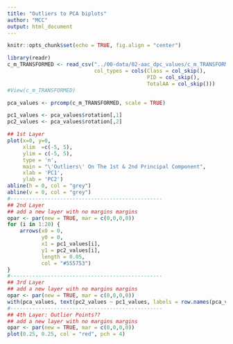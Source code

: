 ```yaml
---
title: "Outliers to PCA biplots"
author: "MCC"
output: html_document
---
```


```r
knitr::opts_chunk$set(echo = TRUE, fig.align = "center")
```

```r
library(readr)
c_m_TRANSFORMED <- read_csv("../00-data/02-aac_dpc_values/c_m_TRANSFORMED.csv",
                            col_types = cols(Class = col_skip(), 
                                             PID = col_skip(), 
                                             TotalAA = col_skip()))
#View(c_m_TRANSFORMED)
```


```r
pca_values <- prcomp(c_m_TRANSFORMED, scale = TRUE)

pc1_values <- pca_values$rotation[,1]
pc2_values <- pca_values$rotation[,2]
```



```r
## 1st Layer
plot(x=0, y=0,
     xlim  =c(-5, 5),
     ylim = c(-5, 5),
     type = 'n',
     main = "\'Outliers\' On The 1st & 2nd Principal Component",
     xlab = 'PC1',
     ylab = 'PC2')
abline(h = 0, col = "grey")
abline(v = 0, col = "grey")
#-------------------------------------------------
## 2nd Layer
## add a new layer with no margins margins
opar <- par(new = TRUE, mar = c(0,0,0,0))
for (i in 1:20) {
    arrows(x0 = 0, 
           y0 = 0, 
           x1 = pc1_values[i], 
           y1 = pc2_values[i], 
           length = 0.05, 
           col = "#555753")
}
#-------------------------------------------------
## 3rd Layer
## add a new layer with no margins margins
opar <- par(new = TRUE, mar = c(0,0,0,0))
with(pca_values, text(pc2_values ~ pc1_values, labels = row.names(pca_values$rotation), pos = 3))
#-------------------------------------------------
## 4th Layer: Outlier Points??
## add a new layer with no margins margins
opar <- par(new = TRUE, mar = c(0,0,0,0))
plot(0.25, 0.25, col = "red", pch = 4)
```











